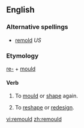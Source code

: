==English==

===Alternative spellings===
*[[remold]] ''US''

===Etymology===
[[re-]] + [[mould]]

====Verb====
{{rfc-level|Verb at L4+ not in L3 POS section}}
{{en-verb}}

# {{UK}} To [[mould]] or [[shape]] again.
# {{UK}} To [[reshape]] or [[redesign]].

[[vi:remould]]
[[zh:remould]]